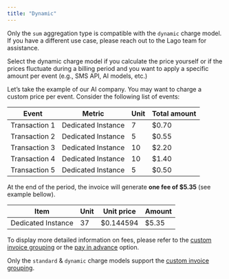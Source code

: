 ```yaml
---
title: "Dynamic"
---
```


<Note>

Only the `sum` aggregation type is compatible with the `dynamic` charge model.
If you have a different use case, please reach out to the Lago team for assistance.

</Note>

Select the dynamic charge model if you calculate the price yourself or if the prices fluctuate during a billing period and you want to apply a specific amount per event (e.g., SMS API, AI models, etc.)

Let’s take the example of our AI company. You may want to charge a custom price per event. Consider the following list of events:

| Event         | Metric             | Unit | Total amount |
| ------------- | ------------------ | ---- | ------------ |
| Transaction 1 | Dedicated Instance | 7    | $0.70        |
| Transaction 2 | Dedicated Instance | 5    | $0.55        |
| Transaction 3 | Dedicated Instance | 10   | $2.20        |
| Transaction 4 | Dedicated Instance | 10   | $1.40        |
| Transaction 5 | Dedicated Instance | 5    | $0.50        |

At the end of the period, the invoice will generate **one fee of $5.35** (see example bellow).

| Item               | Unit | Unit price | Amount |
| ------------------ | ---- | ---------- | ------ |
| Dedicated Instance | 37   | $0.144594  | $5.35  |

To display more detailed information on fees, please refer to the [custom invoice grouping](/guide/invoicing/overview#custom-invoice-grouping) or the [pay in advance](/guide/plans/charges/arrears-vs-advance#charges-paid-in-advance) option.

<Note>

Only the `standard` & `dynamic` charge models support the [custom invoice grouping](/guide/invoicing/overview#custom-invoice-grouping).

</Note>
